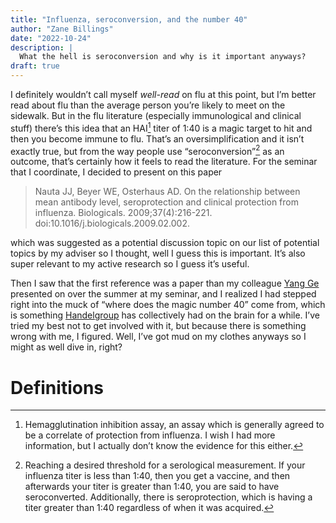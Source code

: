 ```yaml
---
title: "Influenza, seroconversion, and the number 40"
author: "Zane Billings"
date: "2022-10-24"
description: |
  What the hell is seroconversion and why is it important anyways?
draft: true
---
```


I definitely wouldn't call myself *well-read* on flu at this point, but I'm better read about flu than the average person you're likely to meet on the sidewalk. But in the flu literature (especially immunological and clinical stuff) there's this idea that an HAI^[Hemagglutination inhibition assay, an assay which is generally agreed to be a correlate of protection from influenza. I wish I had more information, but I actually don't know the evidence for this either.] titer of 1:40 is a magic target to hit and then you become immune to flu. That's an oversimplification and it isn't exactly true, but from the way people use "seroconversion"^[Reaching a desired threshold for a serological measurement. If your influenza titer is less than 1:40, then you get a vaccine, and then afterwards your titer is greater than 1:40, you are said to have seroconverted. Additionally, there is seroprotection, which is having a titer greater than 1:40 regardless of when it was acquired.] as an outcome, that's certainly how it feels to read the literature. For the seminar that I coordinate, I decided to present on this paper

> Nauta JJ, Beyer WE, Osterhaus AD. On the relationship between mean antibody level, seroprotection and clinical protection from influenza. Biologicals. 2009;37(4):216-221. doi:10.1016/j.biologicals.2009.02.002.

which was suggested as a potential discussion topic on our list of potential topics by my adviser so I thought, well I guess this is important. It's also super relevant to my active research so I guess it's useful.

Then I saw that the first reference was a paper than my colleague [Yang Ge](https://yangepi.github.io/) presented on over the summer at my seminar, and I realized I had stepped right into the muck of "where does the magic number 40" come from, which is something [Handelgroup](https://handelgroup.uga.edu/) has collectively had on the brain for a while. I've tried my best not to get involved with it, but because there is something wrong with me, I figured. Well, I've got mud on my clothes anyways so I might as well dive in, right?

# Definitions



